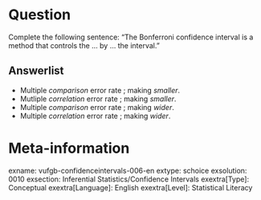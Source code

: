 Question
========
Complete the following sentence: "The Bonferroni confidence interval is a method that controls the ... by ... the interval."

Answerlist
----------
* Multiple *comparison* error rate ; making *smaller*.
* Mutliple *correlation* error rate ; making *smaller*.
* Multiple *comparison* error rate ; making *wider*.
* Multiple *correlation* error rate ; making *wider*.

Meta-information
================
exname: vufgb-confidenceintervals-006-en
extype: schoice
exsolution: 0010
exsection: Inferential Statistics/Confidence Intervals
exextra[Type]: Conceptual
exextra[Language]: English
exextra[Level]: Statistical Literacy
